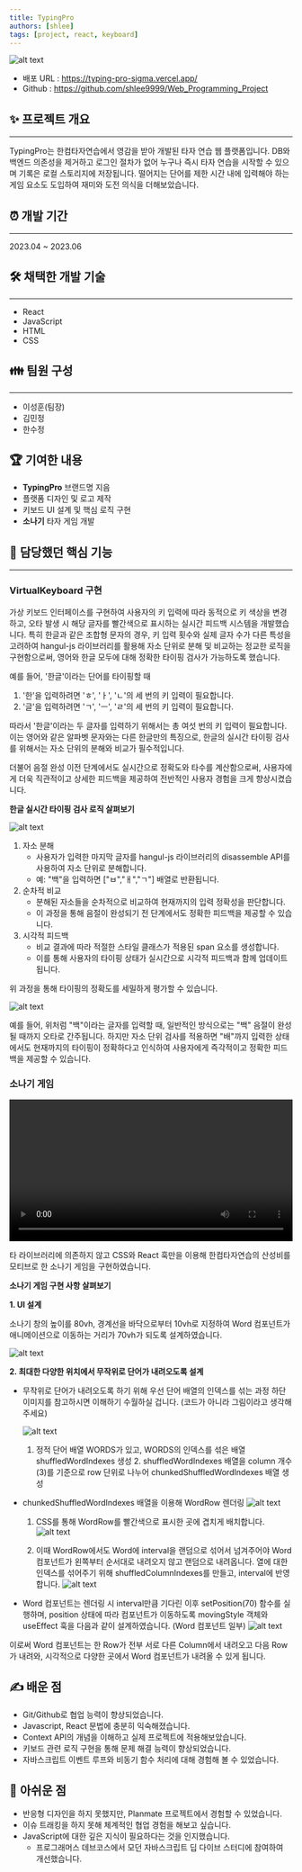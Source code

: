 ```yaml
---
title: TypingPro
authors: [shlee]
tags: [project, react, keyboard]
---
```



![alt text](image.png)

- 배포 URL : https://typing-pro-sigma.vercel.app/
- Github : https://github.com/shlee9999/Web_Programming_Project

## **✨ 프로젝트 개요**

---

TypingPro는 한컴타자연습에서 영감을 받아 개발된 타자 연습 웹 플랫폼입니다. DB와 백엔드 의존성을 제거하고 로그인 절차가 없어 누구나 즉시 타자 연습을 시작할 수 있으며 기록은 로컬 스토리지에 저장됩니다. 떨어지는 단어를 제한 시간 내에 입력해야 하는 게임 요소도 도입하여 재미와 도전 의식을 더해보았습니다.

## **⏰ 개발 기간**

---

2023.04 ~ 2023.06

## **🛠️ 채택한 개발 기술**

---

- React
- JavaScript
- HTML
- CSS

## **👪 팀원 구성**

---

- 이성훈(팀장)
- 김민정
- 한수정

## **🏆 기여한 내용**

- **TypingPro** 브랜드명 지음
- 플랫폼 디자인 및 로고 제작
- 키보드 UI 설계 및 핵심 로직 구현
- **소나기** 타자 게임 개발

## **🌈 담당했던 핵심 기능**

---

### **VirtualKeyboard 구현**

가상 키보드 인터페이스를 구현하여 사용자의 키 입력에 따라 동적으로 키 색상을 변경하고, 오타 발생 시 해당 글자를 빨간색으로 표시하는 실시간 피드백 시스템을 개발했습니다. 특히 한글과 같은 조합형 문자의 경우, 키 입력 횟수와 실제 글자 수가 다른 특성을 고려하여 hangul-js 라이브러리를 활용해 자소 단위로 분해 및 비교하는 정교한 로직을 구현함으로써, 영어와 한글 모두에 대해 정확한 타이핑 검사가 가능하도록 했습니다.

예를 들어, '한글'이라는 단어를 타이핑할 때

1. '한'을 입력하려면 'ㅎ', 'ㅏ', 'ㄴ'의 세 번의 키 입력이 필요합니다.
2. '글'을 입력하려면 'ㄱ', 'ㅡ', 'ㄹ'의 세 번의 키 입력이 필요합니다.

따라서 '한글'이라는 두 글자를 입력하기 위해서는 총 여섯 번의 키 입력이 필요합니다. 이는 영어와 같은 알파벳 문자와는 다른 한글만의 특징으로, 한글의 실시간 타이핑 검사를 위해서는 자소 단위의 분해와 비교가 필수적입니다.

더불어 음절 완성 이전 단계에서도 실시간으로 정확도와 타수를 계산함으로써, 사용자에게 더욱 직관적이고 상세한 피드백을 제공하여 전반적인 사용자 경험을 크게 향상시켰습니다.

**한글 실시간 타이핑 검사 로직 살펴보기**

![alt text](image-1.png)

1. 자소 분해
   - 사용자가 입력한 마지막 글자를 hangul-js 라이브러리의 disassemble API를 사용하여 자소 단위로 분해합니다.
   - 예: "백"을 입력하면 ["ㅂ","ㅐ","ㄱ"] 배열로 반환됩니다.
2. 순차적 비교
   - 분해된 자소들을 순차적으로 비교하여 현재까지의 입력 정확성을 판단합니다.
   - 이 과정을 통해 음절이 완성되기 전 단계에서도 정확한 피드백을 제공할 수 있습니다.
3. 시각적 피드백
   - 비교 결과에 따라 적절한 스타일 클래스가 적용된 span 요소를 생성합니다.
   - 이를 통해 사용자의 타이핑 상태가 실시간으로 시각적 피드백과 함께 업데이트됩니다.

위 과정을 통해 타이핑의 정확도를 세밀하게 평가할 수 있습니다.

![alt text](image-2.png)

예를 들어, 위처럼 "백"이라는 글자를 입력할 때, 일반적인 방식으로는 "백" 음절이 완성될 때까지 오타로 간주됩니다. 하지만 자소 단위 검사를 적용하면 "배"까지 입력한 상태에서도 현재까지의 타이핑이 정확하다고 인식하여 사용자에게 즉각적이고 정확한 피드백을 제공할 수 있습니다.

### 소나기 게임

<video controls width='100%'>
  <source src={Shower} />
</video>

타 라이브러리에 의존하지 않고 CSS와 React 훅만을 이용해 한컴타자연습의 산성비를 모티브로 한 소나기 게임을 구현하였습니다.

**소나기 게임 구현 사항 살펴보기**

**1. UI 설계**

소나기 창의 높이를 80vh, 경계선을 바닥으로부터 10vh로 지정하여 Word 컴포넌트가 애니메이션으로 이동하는 거리가 70vh가 되도록 설계하였습니다.

![alt text](image-3.png)

**2. 최대한 다양한 위치에서 무작위로 단어가 내려오도록 설계**

- 무작위로 단어가 내려오도록 하기 위해 우선 단어 배열의 인덱스를 섞는 과정
  하단 이미지를 참고하시면 이해하기 수월하실 겁니다. (코드가 아니라 그림이라고 생각해주세요)

  ![alt text](image-4.png)

  1. 정적 단어 배열 WORDS가 있고, WORDS의 인덱스를 섞은 배열 shuffledWordIndexes 생성 2. shuffledWordIndexes 배열을 column 개수(3)를 기준으로 row 단위로 나누어 chunkedShuffledWordIndexes 배열 생성

- chunkedShuffledWordIndexes 배열을 이용해 WordRow 렌더링
  ![alt text](image-5.png)

  1.  CSS를 통해 WordRow를 빨간색으로 표시한 곳에 겹치게 배치합니다.
      ![alt text](image-6.png)

  2.  이때 WordRow에서도 Word에 interval을 랜덤으로 섞어서 넘겨주어야 Word 컴포넌트가 왼쪽부터 순서대로 내려오지 않고 랜덤으로 내려옵니다. 열에 대한 인덱스를 섞어주기 위해 shuffledColumnIndexes를 만들고, interval에 반영합니다.
      ![alt text](image-7.png)

- Word 컴포넌트는 렌더링 시 interval만큼 기다린 이후 setPosition(70) 함수를 실행하며, position 상태에 따라 컴포넌트가 이동하도록 movingStyle 객체와 useEffect 훅을 다음과 같이 설계하였습니다.
  (Word 컴포넌트 일부)
  ![alt text](image-8.png)

이로써 Word 컴포넌트는 한 Row가 전부 서로 다른 Column에서 내려오고 다음 Row가 내려와, 시각적으로 다양한 곳에서 Word 컴포넌트가 내려올 수 있게 됩니다.

## **✍️ 배운 점**

- Git/Github로 협업 능력이 향상되었습니다.
- Javascript, React 문법에 충분히 익숙해졌습니다.
- Context API의 개념을 이해하고 실제 프로젝트에 적용해보았습니다.
- 키보드 관련 로직 구현을 통해 문제 해결 능력이 향상되었습니다.
- 자바스크립트 이벤트 루프와 비동기 함수 처리에 대해 경험해 볼 수 있었습니다.

## 🤔 아쉬운 점

- 반응형 디자인을 하지 못했지만, Planmate 프로젝트에서 경험할 수 있었습니다.
- 이슈 트래킹을 하지 못해 체계적인 협업 경험을 해보고 싶습니다.
- JavaScript에 대한 깊은 지식이 필요하다는 것을 인지했습니다.
  - 프로그래머스 데브코스에서 모던 자바스크립트 딥 다이브 스터디에 참여하여 개선했습니다.
